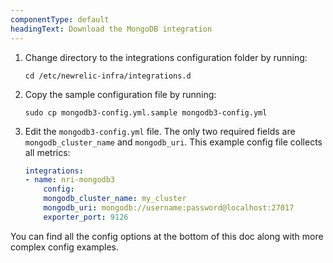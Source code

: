 ```yaml
---
componentType: default
headingText: Download the MongoDB integration
---
```


1. Change directory to the integrations configuration folder by running:

    ```shell
    cd /etc/newrelic-infra/integrations.d
    ```

2. Copy the sample configuration file by running:

    ```shell
    sudo cp mongodb3-config.yml.sample mongodb3-config.yml
    ```

3. Edit the `mongodb3-config.yml` file. The only two required fields are `mongodb_cluster_name` and `mongodb_uri`. This example config file collects all metrics:

    ```yml
    integrations:
    - name: nri-mongodb3
        config:
        mongodb_cluster_name: my_cluster
        mongodb_uri: mongodb://username:password@localhost:27017
        exporter_port: 9126
    ```

You can find all the config options at the bottom of this doc along with more complex config examples.


